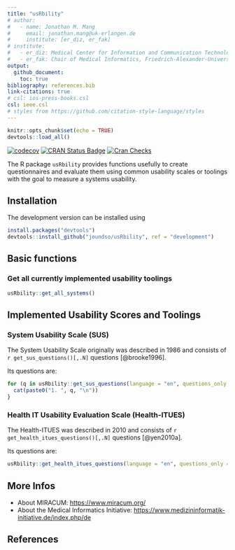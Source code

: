 ```yaml
---
title: "usRbility"
# author:
#   - name: Jonathan M. Mang
#     email: jonathan.mang@uk-erlangen.de
#     institute: [er_diz, er_fak]
# institute:
#   - er_diz: Medical Center for Information and Communication Technology, Universitätsklinikum Erlangen, Erlangen, Germany.
#   - er_fak: Chair of Medical Informatics, Friedrich-Alexander-University Erlangen-Nürnberg (FAU), Erlangen, Germany.
output: 
  github_document:
    toc: true
bibliography: references.bib
link-citations: true
# csl: ios-press-books.csl
csl: ieee.csl
# styles from https://github.com/citation-style-language/styles
---
```


```r
knitr::opts_chunk$set(echo = TRUE)
devtools::load_all()
```

<!-- badges: start -->

[![codecov](https://codecov.io/gh/joundso/usRbility/branch/master/graph/badge.svg)](https://codecov.io/gh/joundso/usRbility)
[![CRAN Status Badge](https://www.r-pkg.org/badges/version-ago/usRbility)](https://cran.r-project.org/package=usRbility)
[![Cran Checks](https://cranchecks.info/badges/worst/usRbility)](https://cran.r-project.org/web/checks/check_results_usRbility.html)

<!-- badges: end -->

The R package `usRbility` provides functions usefully to create questionnaires and evaluate them using common usability scales or toolings with the goal to measure a systems usability.

## Installation

<!---
You can install `usRbility` directly from CRAN:

```r
install.packages("usRbility")
```
-->

The development version can be installed using

```r
install.packages("devtools")
devtools::install_github("joundso/usRbility", ref = "development")
```

## Basic functions

### Get all currently implemented usability toolings

```r
usRbility::get_all_systems()
```

## Implemented Usability Scores and Toolings

### System Usability Scale (SUS)

The System Usability Scale originally was described in 1986 and consists of `r get_sus_questions()[,.N]` questions [@brooke1996].

Its questions are:

```r
for (q in usRbility::get_sus_questions(language = "en", questions_only = TRUE)) {
  cat(paste0("1. ", q, "\n"))
}
```


### Health IT Usability Evaluation Scale (Health-ITUES)

The Health-ITUES was described in 2010 and consists of `r get_health_itues_questions()[,.N]` questions [@yen2010a].

Its questions are:
```r
usRbility::get_health_itues_questions(language = "en", questions_only = TRUE)
```

## More Infos

- About MIRACUM: <https://www.miracum.org/>
- About the Medical Informatics Initiative: <https://www.medizininformatik-initiative.de/index.php/de>

## References

